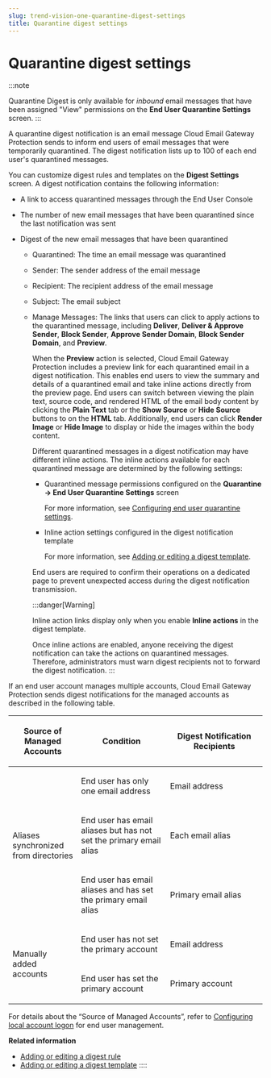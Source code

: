 ```yaml
---
slug: trend-vision-one-quarantine-digest-settings
title: Quarantine digest settings
---
```

# Quarantine digest settings

:::note

Quarantine Digest is only available for *inbound* email messages that have been assigned "View" permissions on the **End User Quarantine Settings** screen.
:::

A quarantine digest notification is an email message Cloud Email Gateway Protection sends to inform end users of email messages that were temporarily quarantined. The digest notification lists up to 100 of each end user's quarantined messages.

You can customize digest rules and templates on the **Digest Settings** screen. A digest notification contains the following information:

- A link to access quarantined messages through the End User Console

- The number of new email messages that have been quarantined since the last notification was sent

- Digest of the new email messages that have been quarantined

  - Quarantined: The time an email message was quarantined

  - Sender: The sender address of the email message

  - Recipient: The recipient address of the email message

  - Subject: The email subject

  - Manage Messages: The links that users can click to apply actions to the quarantined message, including **Deliver**, **Deliver & Approve Sender**, **Block Sender**, **Approve Sender Domain**, **Block Sender Domain**, and **Preview**.

    When the **Preview** action is selected, Cloud Email Gateway Protection includes a preview link for each quarantined email in a digest notification. This enables end users to view the summary and details of a quarantined email and take inline actions directly from the preview page. End users can switch between viewing the plain text, source code, and rendered HTML of the email body content by clicking the **Plain Text** tab or the **Show Source** or **Hide Source** buttons to on the **HTML** tab. Additionally, end users can click **Render Image** or **Hide Image** to display or hide the images within the body content.

    Different quarantined messages in a digest notification may have different inline actions. The inline actions available for each quarantined message are determined by the following settings:

    - Quarantined message permissions configured on the **Quarantine → End User Quarantine Settings** screen

      For more information, see [Configuring end user quarantine settings](configuring-euq-settings.mdx).

    - Inline action settings configured in the digest notification template

      For more information, see [Adding or editing a digest template](adding-or-editing-digest-template.mdx).

    End users are required to confirm their operations on a dedicated page to prevent unexpected access during the digest notification transmission.

    :::danger[Warning]

    Inline action links display only when you enable **Inline actions** in the digest template.

    Once inline actions are enabled, anyone receiving the digest notification can take the actions on quarantined messages. Therefore, administrators must warn digest recipients not to forward the digest notification.
    :::

If an end user account manages multiple accounts, Cloud Email Gateway Protection sends digest notifications for the managed accounts as described in the following table.

<table>
<colgroup>
<col style="width: 27%" />
<col style="width: 35%" />
<col style="width: 39%" />
</colgroup>
<thead>
<tr>
<th><p>Source of Managed Accounts</p></th>
<th><p>Condition</p></th>
<th><p>Digest Notification Recipients</p></th>
</tr>
</thead>
<tbody>
<tr>
<td rowspan="3"><p>Aliases synchronized from directories</p></td>
<td><p>End user has only one email address</p></td>
<td><p>Email address</p></td>
</tr>
<tr>
<td><p>End user has email aliases but has not set the primary email alias</p></td>
<td><p>Each email alias</p></td>
</tr>
<tr>
<td><p>End user has email aliases and has set the primary email alias</p></td>
<td><p>Primary email alias</p></td>
</tr>
<tr>
<td rowspan="2"><p>Manually added accounts</p></td>
<td><p>End user has not set the primary account</p></td>
<td><p>Email address</p></td>
</tr>
<tr>
<td><p>End user has set the primary account</p></td>
<td><p>Primary account</p></td>
</tr>
</tbody>
</table>

For details about the “Source of Managed Accounts”, refer to [Configuring local account logon](config-local-logon-email-security.mdx) for end user management.

**Related information**

- [Adding or editing a digest rule](adding-or-editing-digest-rule.mdx)
- [Adding or editing a digest template](adding-or-editing-digest-template.mdx)
::::
